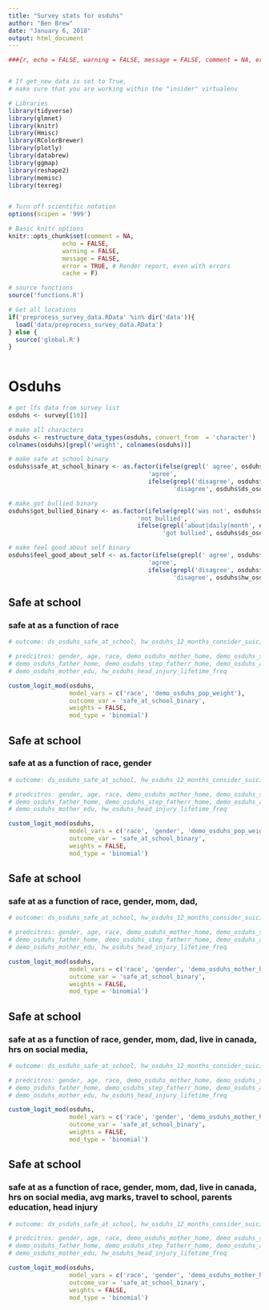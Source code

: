 ```yaml
---
title: "Survey stats for osduhs"
author: "Ben Brew"
date: "January 6, 2018"
output: html_document
---
```



```r
###{r, echo = FALSE, warning = FALSE, message = FALSE, comment = NA, error= FALSE, cache = FALSE}


# If get_new_data is set to True,
# make sure that you are working within the "insider" virtualenv

# Libraries
library(tidyverse)
library(glmnet)
library(knitr)
library(Hmisc)
library(RColorBrewer)
library(plotly)
library(databrew)
library(ggmap)
library(reshape2)
library(memisc)
library(texreg)


# Turn off scientific notation
options(scipen = '999')

# Basic knitr options
knitr::opts_chunk$set(comment = NA, 
               echo = FALSE, 
               warning = FALSE, 
               message = FALSE, 
               error = TRUE, # Render report, even with errors
               cache = F)

# source functions
source('functions.R')

# Get all locations
if('preprocess_survey_data.RData' %in% dir('data')){
  load('data/preprocess_survey_data.RData')
} else { 
  source('global.R')
}
 
```

# Osduhs


```r

# get lfs data from survey list 
osduhs <- survey[[10]]

# make all characters
osduhs <- restructure_data_types(osduhs, convert_from  = 'character')
colnames(osduhs)[grepl('weight', colnames(osduhs))]

```


```r

# make safe at school binary
osduhs$safe_at_school_binary <- as.factor(ifelse(grepl(' agree', osduhs$ds_osduhs_safe_at_school),
                                       'agree', 
                                       ifelse(grepl('disagree', osduhs$ds_osduhs_safe_at_school),
                                              'disagree', osduhs$ds_osduhs_safe_at_school)))

# make got bullied binary
osduhs$got_bullied_binary <- as.factor(ifelse(grepl('was not', osduhs$ds_osduhs_sept_got_bullied_school),
                                    'not bullied', 
                                    ifelse(grepl('about|daily|month', osduhs$ds_osduhs_sept_got_bullied_school),
                                           'got bullied', osduhs$ds_osduhs_sept_got_bullied_school)))

# make feel good about self binary
osduhs$feel_good_about_self <- as.factor(ifelse(grepl(' agree', osduhs$hw_osduhs_feel_good_about_self),
                                       'agree', 
                                       ifelse(grepl('disagree', osduhs$hw_osduhs_feel_good_about_self),
                                              'disagree', osduhs$hw_osduhs_feel_good_about_self)))


```


## Safe at school 

### safe at as a function of race

```r

# outcome: ds_osduhs_safe_at_school, hw_osduhs_12_months_consider_suicide,  ds_osduhs_sept_did_bullied_school, hw_osduhs_feel_good_about_self

# predcitros: gender, age, race, demo_osduhs_mother_home, demo_osduhs_step_mother_home, demo_osduhs_adop_mother_home
# demo_osduhs_father_home, demo_osduhs_step_fatherr_home, demo_osduhs_adop_father_home, demo_osduhs_how_long_live_in_canada # demo_osduhs_hrs_per_day_social_media, ed_osduhs_avg_marks, ed_osduhs_travel_to_school, demo_osduhs_father_edu, 
# demo_osduhs_mother_edu, hw_osduhs_head_injury_lifetime_freq

custom_logit_mod(osduhs, 
                 model_vars = c('race', 'demo_osduhs_pop_weight'),
                 outcome_var = 'safe_at_school_binary', 
                 weights = FALSE, 
                 mod_type = 'binomial')

```

## Safe at school 

### safe at as a function of race, gender

```r

# outcome: ds_osduhs_safe_at_school, hw_osduhs_12_months_consider_suicide,  ds_osduhs_sept_did_bullied_school, hw_osduhs_feel_good_about_self

# predcitros: gender, age, race, demo_osduhs_mother_home, demo_osduhs_step_mother_home, demo_osduhs_adop_mother_home
# demo_osduhs_father_home, demo_osduhs_step_fatherr_home, demo_osduhs_adop_father_home, demo_osduhs_how_long_live_in_canada # demo_osduhs_hrs_per_day_social_media, ed_osduhs_avg_marks, ed_osduhs_travel_to_school, demo_osduhs_father_edu, 
# demo_osduhs_mother_edu, hw_osduhs_head_injury_lifetime_freq

custom_logit_mod(osduhs, 
                 model_vars = c('race', 'gender', 'demo_osduhs_pop_weight'),
                 outcome_var = 'safe_at_school_binary', 
                 weights = FALSE, 
                 mod_type = 'binomial')

```


## Safe at school 

### safe at as a function of race, gender, mom, dad, 

```r

# outcome: ds_osduhs_safe_at_school, hw_osduhs_12_months_consider_suicide,  ds_osduhs_sept_did_bullied_school, hw_osduhs_feel_good_about_self

# predcitros: gender, age, race, demo_osduhs_mother_home, demo_osduhs_step_mother_home, demo_osduhs_adop_mother_home
# demo_osduhs_father_home, demo_osduhs_step_fatherr_home, demo_osduhs_adop_father_home, demo_osduhs_how_long_live_in_canada # demo_osduhs_hrs_per_day_social_media, ed_osduhs_avg_marks, ed_osduhs_travel_to_school, demo_osduhs_father_edu, 
# demo_osduhs_mother_edu, hw_osduhs_head_injury_lifetime_freq

custom_logit_mod(osduhs, 
                 model_vars = c('race', 'gender', 'demo_osduhs_mother_home', 'demo_osduhs_step_mother_home', 'demo_osduhs_adop_mother_home', 'demo_osduhs_father_home', 'demo_osduhs_step_father_home', 'demo_osduhs_adop_father_home', 'demo_osduhs_pop_weight'),
                 outcome_var = 'safe_at_school_binary', 
                 weights = FALSE, 
                 mod_type = 'binomial')

```


## Safe at school 

### safe at as a function of race, gender, mom, dad, live in canada, hrs on social media, 

```r

# outcome: ds_osduhs_safe_at_school, hw_osduhs_12_months_consider_suicide,  ds_osduhs_sept_did_bullied_school, hw_osduhs_feel_good_about_self

# predcitros: gender, age, race, demo_osduhs_mother_home, demo_osduhs_step_mother_home, demo_osduhs_adop_mother_home
# demo_osduhs_father_home, demo_osduhs_step_fatherr_home, demo_osduhs_adop_father_home, demo_osduhs_how_long_live_in_canada # demo_osduhs_hrs_per_day_social_media, ed_osduhs_avg_marks, ed_osduhs_travel_to_school, demo_osduhs_father_edu, 
# demo_osduhs_mother_edu, hw_osduhs_head_injury_lifetime_freq

custom_logit_mod(osduhs, 
                 model_vars = c('race', 'gender', 'demo_osduhs_mother_home', 'demo_osduhs_step_mother_home', 'demo_osduhs_adop_mother_home', 'demo_osduhs_father_home', 'demo_osduhs_step_father_home', 'demo_osduhs_adop_father_home', 'demo_osduhs_how_long_live_in_canada', 'demo_osduhs_hrs_per_day_social_media', 'demo_osduhs_pop_weight'),
                 outcome_var = 'safe_at_school_binary', 
                 weights = FALSE, 
                 mod_type = 'binomial')

```


## Safe at school 

### safe at as a function of race, gender, mom, dad, live in canada, hrs on social media, avg marks, travel to school, parents education, head injury

```r

# outcome: ds_osduhs_safe_at_school, hw_osduhs_12_months_consider_suicide,  ds_osduhs_sept_did_bullied_school, hw_osduhs_feel_good_about_self

# predcitros: gender, age, race, demo_osduhs_mother_home, demo_osduhs_step_mother_home, demo_osduhs_adop_mother_home
# demo_osduhs_father_home, demo_osduhs_step_fatherr_home, demo_osduhs_adop_father_home, demo_osduhs_how_long_live_in_canada # demo_osduhs_hrs_per_day_social_media, ed_osduhs_avg_marks, ed_osduhs_travel_to_school, demo_osduhs_father_edu, 
# demo_osduhs_mother_edu, hw_osduhs_head_injury_lifetime_freq

custom_logit_mod(osduhs, 
                 model_vars = c('race', 'gender', 'demo_osduhs_mother_home', 'demo_osduhs_step_mother_home', 'demo_osduhs_adop_mother_home', 'demo_osduhs_father_home', 'demo_osduhs_step_father_home', 'demo_osduhs_adop_father_home', 'demo_osduhs_how_long_live_in_canada', 'demo_osduhs_hrs_per_day_social_media', 'ed_osduhs_avg_marks', 'ed_osduhs_travel_to_school', 'demo_osduhs_father_edu', 'demo_osduhs_mother_edu', 'hw_osduhs_head_injury_lifetime_freq' , 'demo_osduhs_pop_weight'),
                 outcome_var = 'safe_at_school_binary', 
                 weights = FALSE, 
                 mod_type = 'binomial')

```
